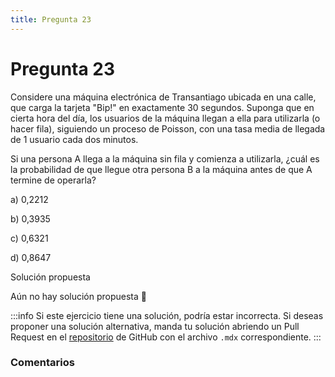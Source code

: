 ```yaml
---
title: Pregunta 23
---
```



# Pregunta 23

Considere una máquina electrónica de Transantiago ubicada en una calle, que carga la tarjeta "Bip!" en exactamente 30 segundos. Suponga que en cierta hora del día, los usuarios de la máquina llegan a ella para utilizarla (o hacer fila), siguiendo un proceso de Poisson, con una tasa media de llegada de 1 usuario cada dos minutos.

Si una persona A llega a la máquina sin fila y comienza a utilizarla, ¿cuál es la probabilidad de que llegue otra persona B a la máquina antes de que A termine de operarla?

a) 0,2212

b) 0,3935

c) 0,6321

d) 0,8647

<MDXDetails>
<summary>Solución propuesta</summary>

Aún no hay solución propuesta 🥲

:::info 
Si este ejercicio tiene una solución, podría estar incorrecta. Si deseas proponer una solución alternativa, manda tu solución abriendo
un Pull Request en el [repositorio](https://github.com/crow-rojas/apuntes-fundamentals/pulls) de GitHub con el archivo
`.mdx` correspondiente. 
:::

</MDXDetails>

### Comentarios

<Disqus
  url="https://crow-rojas.github.io/apuntes-fundamentals/docs/mathematics/probability-and-statistics/exercises/2016-2/p23"
  identifier="docs/mathematics/probability-and-statistics/exercises/2016-2/p23"
  title="2016-2 Probabilidades y Estadística - Pregunta 23"
/>
